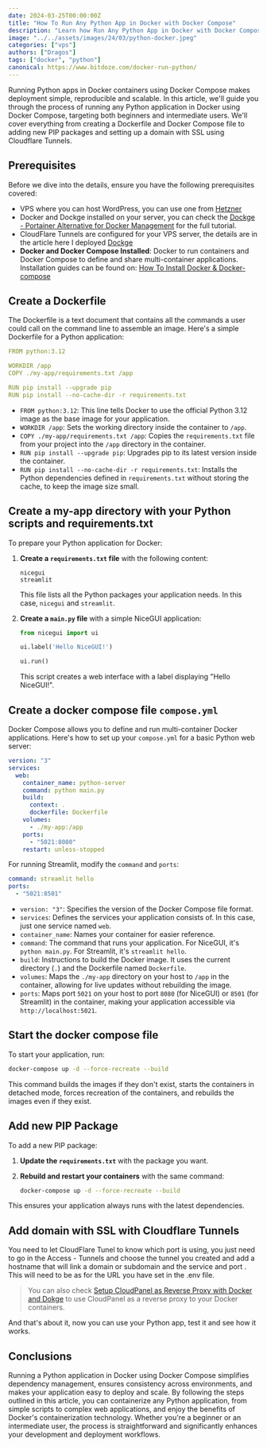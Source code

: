 ```yaml
---
date: 2024-03-25T00:00:00Z
title: "How To Run Any Python App in Docker with Docker Compose"
description: "Learn how Run Any Python App in Docker with Docker Compose and add an SSL certificate thru CloudFlare tunnels"
image: "../../assets/images/24/03/python-docker.jpeg"
categories: ["vps"]
authors: ["Dragos"]
tags: ["docker", "python"]
canonical: https://www.bitdoze.com/docker-run-python/
---
```



Running Python apps in Docker containers using Docker Compose makes deployment simple, reproducible and scalable. In this article, we'll guide you through the process of running any Python application in Docker using Docker Compose, targeting both beginners and intermediate users. We'll cover everything from creating a Dockerfile and Docker Compose file to adding new PIP packages and setting up a domain with SSL using Cloudflare Tunnels.

## Prerequisites

Before we dive into the details, ensure you have the following prerequisites covered:

- VPS where you can host WordPress, you can use one from [Hetzner](https://go.bitdoze.com/hetzner)
- Docker and Dockge installed on your server, you can check the [Dockge - Portainer Alternative for Docker Management](https://www.bitdoze.com/dockge-install/) for the full tutorial.
- CloudFlare Tunnels are configured for your VPS server, the details are in the article here I deployed [Dockge](https://www.bitdoze.com/dockge-install/)
- **Docker and Docker Compose Installed**: Docker to run containers and Docker Compose to define and share multi-container applications. Installation guides can be found on: [How To Install Docker & Docker-compose](https://www.bitdoze.com/install-docker-ubuntu-arm/)

<YouTubeEmbed
  url="https://www.youtube.com/embed/7Nu7r8y_bDA"
  label="How To Run Any Python App in Docker with Docker Compose"
/>

## Create a Dockerfile

The Dockerfile is a text document that contains all the commands a user could call on the command line to assemble an image. Here's a simple Dockerfile for a Python application:

```yaml
FROM python:3.12

WORKDIR /app
COPY ./my-app/requirements.txt /app

RUN pip install --upgrade pip
RUN pip install --no-cache-dir -r requirements.txt
```

- `FROM python:3.12`: This line tells Docker to use the official Python 3.12 image as the base image for your application.
- `WORKDIR /app`: Sets the working directory inside the container to `/app`.
- `COPY ./my-app/requirements.txt /app`: Copies the `requirements.txt` file from your project into the `/app` directory in the container.
- `RUN pip install --upgrade pip`: Upgrades pip to its latest version inside the container.
- `RUN pip install --no-cache-dir -r requirements.txt`: Installs the Python dependencies defined in `requirements.txt` without storing the cache, to keep the image size small.

## Create a my-app directory with your Python scripts and requirements.txt

To prepare your Python application for Docker:

1. **Create a `requirements.txt` file** with the following content:

   ```
   nicegui
   streamlit
   ```

   This file lists all the Python packages your application needs. In this case, `nicegui` and `streamlit`.

2. **Create a `main.py` file** with a simple NiceGUI application:

   ```python
   from nicegui import ui

   ui.label('Hello NiceGUI!')

   ui.run()
   ```

   This script creates a web interface with a label displaying "Hello NiceGUI!".

## Create a docker compose file `compose.yml`

Docker Compose allows you to define and run multi-container Docker applications. Here's how to set up your `compose.yml` for a basic Python web server:

```yaml
version: "3"
services:
  web:
    container_name: python-server
    command: python main.py
    build:
      context: .
      dockerfile: Dockerfile
    volumes:
      - ./my-app:/app
    ports:
      - "5021:8080"
    restart: unless-stopped
```

For running Streamlit, modify the `command` and `ports`:

```yaml
command: streamlit hello
ports:
  - "5021:8501"
```

- `version: "3"`: Specifies the version of the Docker Compose file format.
- `services`: Defines the services your application consists of. In this case, just one service named `web`.
- `container_name`: Names your container for easier reference.
- `command`: The command that runs your application. For NiceGUI, it's `python main.py`. For Streamlit, it's `streamlit hello`.
- `build`: Instructions to build the Docker image. It uses the current directory (`.`) and the Dockerfile named `Dockerfile`.
- `volumes`: Maps the `./my-app` directory on your host to `/app` in the container, allowing for live updates without rebuilding the image.
- `ports`: Maps port `5021` on your host to port `8080` (for NiceGUI) or `8501` (for Streamlit) in the container, making your application accessible via `http://localhost:5021`.

## Start the docker compose file

To start your application, run:

```sh
docker-compose up -d --force-recreate --build
```

This command builds the images if they don't exist, starts the containers in detached mode, forces recreation of the containers, and rebuilds the images even if they exist.

## Add new PIP Package

To add a new PIP package:

1. **Update the `requirements.txt`** with the package you want.
2. **Rebuild and restart your containers** with the same command:

   ```sh
   docker-compose up -d --force-recreate --build
   ```

This ensures your application always runs with the latest dependencies.

## Add domain with SSL with Cloudflare Tunnels

You need to let CloudFlare Tunel to know which port is using, you just need to go in the Access - Tunnels and choose the tunnel you created and add a hostname that will link a domain or subdomain and the service and port . This will need to be as for the URL you have set in the .env file.

> You can also check [Setup CloudPanel as Reverse Proxy with Docker and Dokge](https://www.bitdoze.com/cloudpanel-setup-dockge/) to use CloudPanel as a reverse proxy to your Docker containers.

And that's about it, now you can use your Python app, test it and see how it works.

## Conclusions

Running a Python application in Docker using Docker Compose simplifies dependency management, ensures consistency across environments, and makes your application easy to deploy and scale. By following the steps outlined in this article, you can containerize any Python application, from simple scripts to complex web applications, and enjoy the benefits of Docker's containerization technology. Whether you're a beginner or an intermediate user, the process is straightforward and significantly enhances your development and deployment workflows.
